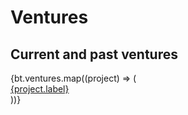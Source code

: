 
# Ventures

## Current and past ventures

<div className="grid gap-2 mt-12">
  {bt.ventures.map((project) => (
    <div
      className="flex justify-between text-muted-foreground"
      key={project.label}
    >
      <a href={project.href}>{project.label}</a>
    </div>
  ))}
</div>
